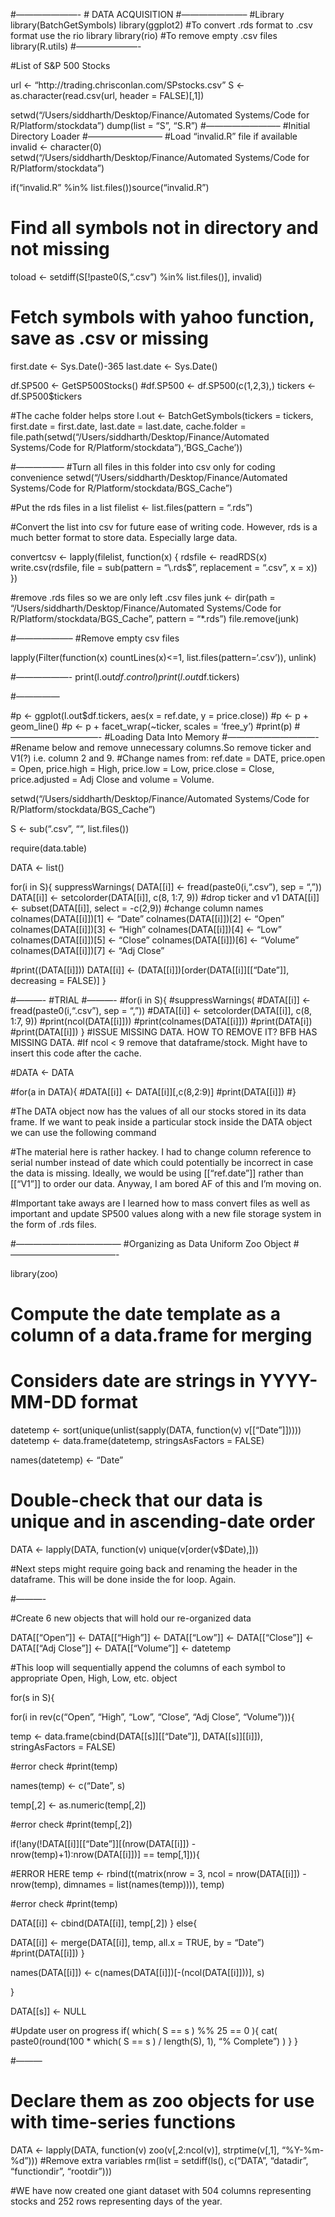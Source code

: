 #----------------------
# DATA ACQUISITION
#-----------------------
#Library
library(BatchGetSymbols)
library(ggplot2)
#To convert .rds format to .csv format use the rio library
library(rio)
#To remove empty .csv files
library(R.utils)
#----------------------

#List of S&P 500 Stocks

url <- "http://trading.chrisconlan.com/SPstocks.csv"
S <- as.character(read.csv(url, header = FALSE)[,1])

setwd("/Users/siddharth/Desktop/Finance/Automated Systems/Code for R/Platform/stockdata")
dump(list = "S", "S.R")
#--------------------------
#Initial Directory Loader
#--------------------------
#Load "invalid.R" file if available
invalid <- character(0)
setwd("/Users/siddharth/Desktop/Finance/Automated Systems/Code for R/Platform/stockdata")

if("invalid.R" %in% list.files())source("invalid.R")

# Find all symbols not in directory and not missing
toload <- setdiff(S[!paste0(S,".csv") %in% list.files()], invalid)

# Fetch symbols with yahoo function, save as .csv or missing

first.date <- Sys.Date()-365
last.date <- Sys.Date()

df.SP500 <- GetSP500Stocks()
#df.SP500 <- df.SP500(c(1,2,3),)
tickers <- df.SP500$tickers

#The cache folder helps store 
l.out <- BatchGetSymbols(tickers = tickers,
first.date = first.date,
last.date = last.date,
cache.folder = file.path(setwd("/Users/siddharth/Desktop/Finance/Automated Systems/Code for R/Platform/stockdata"),'BGS_Cache'))

#-----------------
#Turn all files in this folder into csv only for coding convenience
setwd("/Users/siddharth/Desktop/Finance/Automated Systems/Code for R/Platform/stockdata/BGS_Cache")

#Put the rds files in a list
filelist <- list.files(pattern = ".rds")

#Convert the list into csv for future ease of writing code. However, rds is a much better format to store data. Especially large data.

convertcsv <- lapply(filelist, function(x) { 
                            rdsfile <- readRDS(x)
                            write.csv(rdsfile, 
                       file = sub(pattern = "\\.rds$", replacement = ".csv", x = x))
 })

#remove .rds files so we are only left .csv files
junk <- dir(path = "/Users/siddharth/Desktop/Finance/Automated Systems/Code for R/Platform/stockdata/BGS_Cache", pattern = "*.rds")
file.remove(junk)

#--------------------
#Remove empty csv files

lapply(Filter(function(x) countLines(x)<=1, list.files(pattern='.csv')), unlink)


#-------------------
print(l.out$df.control)
print(l.out$df.tickers)

#---------------

#p <- ggplot(l.out$df.tickers, aes(x = ref.date, y = price.close))
#p <- p + geom_line()
#p <- p + facet_wrap(~ticker, scales = 'free_y') 
#print(p)
#-------------------------------
#Loading Data Into Memory
#-------------------------------
#Rename below and remove unnecessary columns.So remove ticker and V1(?) i.e. column 2 and 9.
#Change names from: ref.date = DATE, price.open = Open, price.high = High, price.low = Low, price.close = Close, price.adjusted = Adj Close and volume = Volume.


setwd("/Users/siddharth/Desktop/Finance/Automated Systems/Code for R/Platform/stockdata/BGS_Cache")

S <- sub(".csv", "", list.files())

require(data.table)

DATA <- list()

for(i in S){
suppressWarnings(
DATA[[i]] <- fread(paste0(i,".csv"), sep = ","))
DATA[[i]] <- setcolorder(DATA[[i]], c(8, 1:7, 9))
#drop ticker and v1
DATA[[i]] <- subset(DATA[[i]], select = -c(2,9))
#change column names
colnames(DATA[[i]])[1] <- "Date"
colnames(DATA[[i]])[2] <- "Open"
colnames(DATA[[i]])[3] <- "High"
colnames(DATA[[i]])[4] <- "Low"
colnames(DATA[[i]])[5] <- "Close"
colnames(DATA[[i]])[6] <- "Volume"
colnames(DATA[[i]])[7] <- "Adj Close"

#print((DATA[[i]]))
DATA[[i]] <- (DATA[[i]])[order(DATA[[i]][["Date"]], decreasing = FALSE)]
}


#----------
#TRIAL
#----------
#for(i in S){
#suppressWarnings(
#DATA[[i]] <- fread(paste0(i,".csv"), sep = ","))
#DATA[[i]] <- setcolorder(DATA[[i]], c(8, 1:7, 9))
#print(ncol(DATA[[i]]))
#print(colnames(DATA[[i]]))
#print(DATA[i])
#print(DATA[[i]])
}
#ISSUE MISSING DATA. HOW TO REMOVE IT? BFB HAS MISSING DATA.
#If ncol < 9 remove that dataframe/stock. Might have to insert this code after the cache. 


#DATA <- DATA

#for(a in DATA){
#DATA[[i]] <- DATA[[i]][,c(8,2:9)]
#print(DATA[[i]])
#}



#The DATA object now has the values of all our stocks stored in its data frame. If we want to peak inside a particular stock inside the DATA object we can use the following command


#The material here is rather hackey. I had to change column reference to serial number instead of date which could potentially be incorrect in case the data is missing. Ideally, we would be using [["ref.date"]] rather than [["V1"]] to order our data. Anyway, I am bored AF of this and I'm moving on. 

#Important take aways are I learned how to mass convert files as well as important and update SP500 values along with a new file storage system in the form of .rds files. 

#------------------------------------
#Organizing as Data Uniform Zoo Object
#-------------------------------------

library(zoo)

# Compute the date template as a column of a data.frame for merging
# Considers date are strings in YYYY-MM-DD format

datetemp <- sort(unique(unlist(sapply(DATA, function(v) v[["Date"]]))))
datetemp <- data.frame(datetemp, stringsAsFactors = FALSE)

names(datetemp) <- "Date"

# Double-check that our data is unique and in ascending-date order
DATA <- lapply(DATA, function(v) unique(v[order(v$Date),]))

#Next steps might require going back and renaming the header in the dataframe. This will be done inside the for loop. Again.


#----------

#Create 6 new objects that will hold our re-organized data

DATA[["Open"]] <- DATA[["High"]] <- DATA[["Low"]] <- DATA[["Close"]] <- DATA[["Adj Close"]] <- DATA[["Volume"]] <- datetemp

#This loop will sequentially append the columns of each symbol to appropriate Open, High, Low, etc. object

for(s in S){

for(i in rev(c("Open", "High", "Low", "Close", "Adj Close", "Volume"))){

temp <- data.frame(cbind(DATA[[s]][["Date"]], DATA[[s]][[i]]), stringAsFactors = FALSE)

#error check
#print(temp)

names(temp) <- c("Date", s)

temp[,2] <- as.numeric(temp[,2])

#error check
#print(temp[,2])


if(!any(!DATA[[i]][["Date"]][(nrow(DATA[[i]]) - nrow(temp)+1):nrow(DATA[[i]])] == temp[,1])){

#ERROR HERE
temp <- rbind(t(matrix(nrow = 3, ncol = nrow(DATA[[i]]) - nrow(temp), dimnames = list(names(temp)))), temp)

#error check
#print(temp)


DATA[[i]] <- cbind(DATA[[i]], temp[,2])
} else{

DATA[[i]] <- merge(DATA[[i]], temp, all.x = TRUE, by = "Date")
#print(DATA[[i]])
}

names(DATA[[i]]) <- c(names(DATA[[i]])[-(ncol(DATA[[i]]))], s)

}

DATA[[s]] <- NULL

#Update user on progress
if( which( S == s ) %% 25 == 0 ){
cat( paste0(round(100 * which( S == s ) / length(S), 1), "% Complete\n") )
}
}


#---------

# Declare them as zoo objects for use with time-series functions
DATA <- lapply(DATA, function(v) zoo(v[,2:ncol(v)], strptime(v[,1], "%Y-%m-%d")))
#Remove extra variables
rm(list = setdiff(ls(), c("DATA", "datadir", "functiondir", "rootdir")))

#WE have now created one giant dataset with 504 columns representing stocks and 252 rows representing days of the year. 